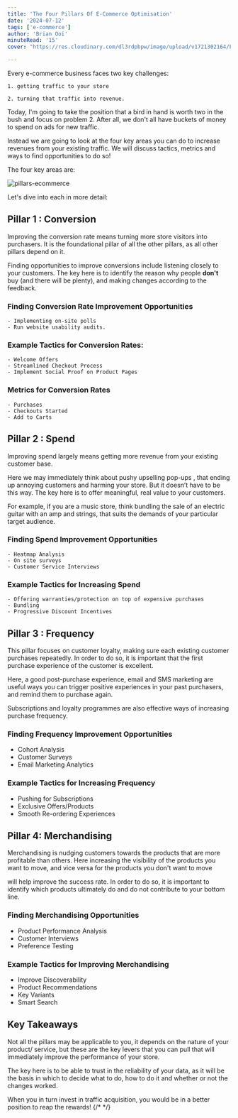 ```yaml
---
title: 'The Four Pillars Of E-Commerce Optimisation'
date: '2024-07-12'
tags: ['e-commerce']
author: 'Brian Ooi'
minuteRead: '15'
cover: "https://res.cloudinary.com/dl3rdpbpw/image/upload/v1721302164/Frame_427323226_ywg4ig.png"

---
```


Every e-commerce business faces two key challenges:

    1. getting traffic to your store 

    2. turning that traffic into revenue.

Today, I'm going to take the position that a bird in hand is worth two in the bush and focus on problem 2. After all, we don't all have buckets of money to spend on ads for new traffic.

Instead we are going to look at the four key areas you can do to increase revenues from your existing traffic. We will discuss tactics, metrics and ways to find opportunities to do so!

The four key areas are:

![pillars-ecommerce](https://res.cloudinary.com/dl3rdpbpw/image/upload/v1721571092/pillars_of_ecommerce.png)

Let's dive into each in more detail:

## Pillar 1 : Conversion 

Improving the conversion rate means turning more store visitors into purchasers. It is the foundational pillar of all the other pillars, as all other pillars depend on it.

Finding opportunities to improve conversions include listening closely to your customers. The key here is to identify the reason why people **don't** buy (and there will be plenty), and making changes according to the feedback.

<ImageWithCaption src="https://res.cloudinary.com/dl3rdpbpw/image/upload/v1721466339/conversion_pillar_pic_g8fevp.png" alt='conversion' caption='Placing UGC (user -generated content) in product pages significantly increases trust in customers and improves conversion rates' />

### Finding Conversion Rate Improvement Opportunities

    - Implementing on-site polls
    - Run website usability audits.


### Example Tactics for Conversion Rates:

    - Welcome Offers
    - Streamlined Checkout Process
    - Implement Social Proof on Product Pages


### Metrics for Conversion Rates

    - Purchases
    - Checkouts Started
    - Add to Carts


## Pillar 2 : Spend

Improving spend largely means getting more revenue from your existing customer base.

Here we may immediately think about pushy upselling pop-ups , that ending up annoying customers and harming your store. But it doesn’t have to be this way. The key here is to offer meaningful, real value to your customers.

For example, if you are a music store, think bundling the sale of an electric guitar with an amp and strings, that suits the demands of your particular target audience.

<ImageWithCaption src="https://res.cloudinary.com/dl3rdpbpw/image/upload/v1721466339/bundling_pic_ubqkox.png" alt='conversion' caption='Bundling different products in a meaningful way frames the offer in a more attractive way for the customer' />

### Finding Spend Improvement Opportunities

    - Heatmap Analysis
    - On site surveys
    - Customer Service Interviews

### Example Tactics for Increasing Spend

    - Offering warranties/protection on top of expensive purchases
    - Bundling
    - Progressive Discount Incentives


## Pillar 3 : Frequency

This pillar focuses on customer loyalty, making sure each existing customer purchases repeatedly. In order to do so, it is important that the first purchase experience of the customer is excellent.

Here, a good post-purchase experience, email and SMS marketing are useful ways you can trigger positive experiences in your past purchasers, and remind them to purchase again.

Subscriptions and loyalty programmes are also effective ways of increasing purchase frequency.

<ImageWithCaption src="https://res.cloudinary.com/dl3rdpbpw/image/upload/v1721466339/subscription_pic_kd5jfu.png" alt='subscription' caption='Look for ways to incorporate subscription plans, according to your customers demands.' />


### Finding Frequency Improvement Opportunities

- Cohort Analysis
- Customer Surveys
- Email Marketing Analytics

### Example Tactics for Increasing Frequency

- Pushing for Subscriptions
- Exclusive Offers/Products
- Smooth Re-ordering Experiences

## Pillar 4: Merchandising

Merchandising is nudging customers towards the products that are more profitable than others. Here increasing the visibility of the products you want to move, and vice versa for the products you don't want to move

will help improve the success rate. In order to do so, it is important to identify which products ultimately do and do not contribute to your bottom line.

<ImageWithCaption src="https://res.cloudinary.com/dl3rdpbpw/image/upload/v1721466339/merchandising_pic_utlxdy.png" alt='subscription' caption='Dyson has a "Deals" section where it is easily accessible ' />

### Finding Merchandising Opportunities

- Product Performance Analysis
- Customer Interviews
- Preference Testing

### Example Tactics for Improving Merchandising

- Improve Discoverability
- Product Recommendations
- Key Variants
- Smart Search


## Key Takeaways

Not all the pillars may be applicable to you, it depends on the nature of your product/ service, but these are the key levers that you can pull that will immediately improve the performance of your store.

The key here is to be able to trust in the reliability of your data, as it will be the basis in which to decide what to do, how to do it and whether or not the changes worked.

When you in turn invest in traffic acquisition, you would be in a better position to reap the rewards!
{/* <CustomImage src="https://raw.githubusercontent.com/brandcell/brandcell-blog-2024/main/images/pillars-ecommerce.webp" alt="CGPT has SSG"/> */}
